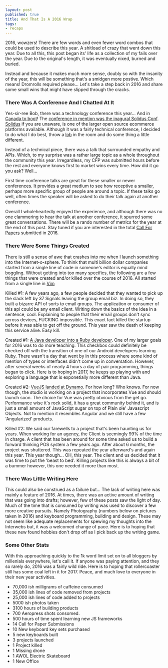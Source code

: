 ```yaml
---
layout: post
published: true
title: And That Is A 2016 Wrap
tags: 
- recaps
---
```


2016, wowzers! 
There are few words and even fewer word combos that could be used to describe this year.
A shitload of crazy that went down this year. 
Due to all this, this post began its' life as a collection of my fails over the year. 
Due to the original's length, it was eventually nixed, burned and buried.

Instead and because it makes much more sense, 
doubly so with the insanity of the year, this will be something that's a smidgen more postive. 
Which means! Dromrolls required please... 
Let's take a step back in 2016 and share some small wins that might have slipped through the cracks.

### There Was A Conference And I Chatted At It

Yes-sir-ree Bob, there was a technology conference this year... And in [Canada to boot][1]! 
The [conference in mention was the inagural Solidus Conf][2]. 
[Solidus][3] if you are unaware, is one of the larger open source ecommerce platforms available. 
Although it was a fairly technical conference, 
I decided to do what I do best, throw a [lob][4] in the room and do some thing a little different. 

Instead of a technical piece, 
there was a talk that surrounded empathy and APIs. 
Which, to my surprise was a rather large topic as a whole throughout the community this year. 
Irregardless, my CFP was submitted hours before the rest and everyone knows first to market wins every time. 
How did it go you ask? Well...

First time conference talks are great for these smaller or newer conferences. 
It provides a great medium to see how receptive a smaller, perhaps more specific group of people are around a topic. 
If these talks go well, often times the speaker will be asked to do their talk again at another conference. 

Overall I wholeheartedly enjoyed the experience, 
and although there was no one clammering to hear the talk at another conference, 
it spurred some great conversations. 
There will be a rando number of metrics for the year at the end of this post. 
Stay tuned if you are interested in the total [Call For Papers][5] submitted in 2016.

### There Were Some Things Created 

There is still a sense of awe that crashes into me when I launch something into the Internet-o-sphere. 
To think that multi billion dollar companies started from a single line of code in someone's editor is equally mind boggling. 
Without getting into too many specifics, the following are a few things that were created and/or killed over the course of 2016.
All started from a single line in [Vim][8]

Killed #1: A few years ago, a few people decided that they wanted to pick up the slack left by 37 Signals leaving the group email biz. 
In doing so, they built a bizarre API of sorts to email groups. 
The application or consumer of this api could be any email client. 
Writing down the basics of the idea in a sentence, cool. 
Explaining to people that their email groups don't sync across devices, FUCKING impossible. 
This exact fact killed the startup before it was able to get off the ground. 
This year saw the death of keeping this service alive. 
Easy kill.

Created #1: [A Java developer into a Ruby developer][6]. 
One of my larger goals for 2016 was to do more teaching. 
This checkbox could definitely be checked off with the transition of one of our Android developers learning Ruby. 
There wasn't a day that went by in this process where some kind of mention of types or interfaces didn't come up in conversation. 
However, after several weeks of nearly 4 hours a day of pair programming, things began to click. 
Here is to hoping in 2017, he keeps up playing with and exploring a language that is exponetially more different than Java.

Created #2: [VueJS landed at Dynamo][7]. 
For how long? Who knows. 
For now though, the studio is working on a project that incorporates Vue and should launch soon. 
The choice for Vue was pretty obvious from the get go. 
Performance wise it's rock solid, 
it has a great community behind it, 
and is just a small amount of JavaScript sugar on top of Plain ole' Javascript Objects. 
Not to mention it resembles Angular and we still have a few 'Angularized' products.

Killed #2: We said our farewells to a project that's been haunting us for years. 
When working for an agency, the Client is seemingly 99% of the time in charge. 
A client that has been around for some time asked us to build a forward thinking POS system a few years ago. 
After about 6 months, the project was shuttered. 
This was repeated the year afterward's and again this year. 
This year though... OH, this year. 
The client and us decided that it was time to put the 'beast to bed'.
Killing projects like this is always a bit of a bummer however, this one needed it more than most.

### There Was Little Writing Here

This could also be construed as a failure but...
The lack of writing here was mainly a feature of 2016. 
At times, there was an active amount of writing that was going into drafts; 
however, few of these posts saw the light of day. 
Much of the time that is consumed by writing was used to discover a few more creative pursuits. 
Namely Photography (numbers below on pictures taken in 2016) and keyboard programming, building and design. 
These may not seem like adequate replacements for spewing my thoughts into the Interwebs but, it was a welcomed change of pace. 
Here is to hoping that these new found hobbies don't drop off as I pick back up the writing game.

### Some Other Stats

With this approaching quickly to the 1k word limit set on to all bloggers by millenials everywhere, 
let's call it. If anyone was paying attention, 
and they so rarely do, 2016 was a fairly wild ride. 
Here is to hoping that rollercoaster still has some coal left in it for 2017. 
Peace, and much love to everyone in their new year activities.

* 70,000 ish milligrams of caffeine consumed
* 35,000 ish lines of code removed from projects
* 25,000 ish lines of code added to projects
* 5000 ish photos taken
* 3100 hours of building products
* 700 Aeropress shots consomed.
* 500 hours of time spent learning new JS frameworks
* 14 Call for Paper Submissions
* 10 New keyboard key sets purchased
* 5 new keyboards built
* 3 projects launched
* 1 Project killed
* 1 Missing drone
* 1 AWOL Electric Skateboard
* 1 New Office

[1]: http://b3.img.mobypicture.com/c7d5260bb7aeadef0d685b4a63c12e24_view.jpg
[2]: http://conf2016.solidus.io
[3]: https://github.com/solidusio/solidus
[4]: http://images-cdn.9gag.com/photo/a6yV4zm_700b.jpg
[5]: http://www.wikicfp.com/cfp/
[6]: https://gimmebar.com/view/504f465629ca15bb4b000000/big
[7]: https://vuejs.org
[8]: https://neovim.io
